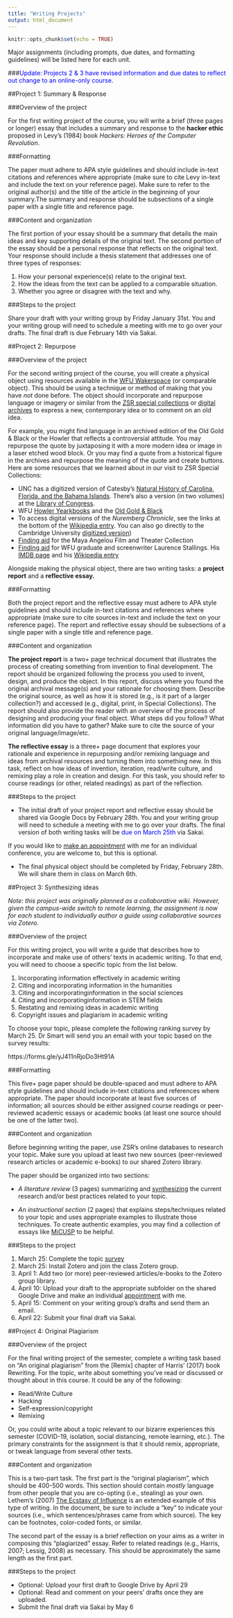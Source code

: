 ```yaml
---
title: "Writing Projects"
output: html_document
---
```


```r
knitr::opts_chunk$set(echo = TRUE)
```

Major assignments (including prompts, due dates, and formatting guidelines) will be listed here for each unit.

###<span style="color: blue;">Update: Projects 2 & 3 have revised information and due dates to reflect out change to an online-only course.
</span>


##Project 1: Summary & Response

###Overview of the project 

For the first writing project of the course, you will write a brief (three pages or longer) essay that includes a summary and response to the **hacker ethic** proposed in Levy's (1984) book *Hackers: Heroes of the Computer Revolution*.  

###Formatting

The paper must adhere to APA style guidelines and should include in-text citations and references where appropriate (make sure to cite Levy in-text and include the text on your reference page).  Make sure to refer to the original author(s) and the title of the article in the beginning of your summary.The summary and response should be subsections of a single paper with a single title and reference page.  

###Content and organization

The first portion of your essay should be a summary that details the main ideas and key supporting details of the original text. 
The second portion of the essay should be a personal response that reflects on the original text.  Your response should include a thesis statement that addresses one of three types of responses:

1.	How your personal experience(s) relate to the original text.
2.	How the ideas from the text can be applied to a comparable situation.
3.	Whether you agree or disagree with the text and why.  

###Steps to the project

Share your draft with your writing group by Friday January 31st. You and your writing group will need to schedule a meeting with me to go over your drafts.  The final draft is due February 14th via Sakai.  

##Project 2: Repurpose

###Overview of the project 

For the second writing project of the course, you will create a physical object using resources available in the [WFU Wakerspace](https://wakerspace.wfu.edu/) (or comparable object).  This should be using a technique or method of making that you have *not* done before. The object should incorporate and repurpose language or imagery or similar from the [ZSR special collections](https://zsr.wfu.edu/special/) or [digital archives](https://zsr.wfu.edu/special/collections/digital/) to express a new, contemporary idea or to comment on an old idea. 

For example, you might find language in an archived edition of the Old Gold & Black or the Howler that reflects a controversial attitude.  You may repurpose the quote by juxtaposing it with a more modern idea or image in a laser etched wood block.  Or you may find a quote from a historical figure in the archives and repurpose the meaning of the quote and create buttons. Here are some resources that we learned about in our visit to ZSR Special Collections: 

* UNC has a digitized version of Catesby's [Natural History of Carolina, Florida, and the Bahama Islands](https://cdn.lib.unc.edu/dc/catesby/).  There's also a version (in two volumes) at the [Library of Congress](https://www.loc.gov/item/agr02000176/).
* WFU [Howler Yearkbooks](https://lib.digitalnc.org/search?p=Yearbooks+Wake+Forest+University&sf=year&so=a) and the [Old Gold & Black](http://wakespace.lib.wfu.edu/handle/10339/48)
* To access digital versions of the *Nuremberg Chronicle*, see the links at the bottom of the [Wikipedia entry](https://en.wikipedia.org/wiki/Nuremberg_Chronicle). You can also go directly to the Cambridge University [digitized version](https://cudl.lib.cam.ac.uk/view/PR-INC-00000-A-00007-00002-00888))
* [Finding aid](https://wakespace.lib.wfu.edu/handle/10339/28134) for the Maya Angelou Film and Theater Collection
* [Finding aid](https://wakespace.lib.wfu.edu/handle/10339/27900) for WFU graduate and screenwriter Laurence Stallings.  His [IMDB page](https://www.imdb.com/name/nm0821716/?ref_=fn_al_nm_1) and his [Wikipedia entry](https://en.wikipedia.org/wiki/Laurence_Stallings)

Alongside making the physical object, there are two writing tasks: a **project report** and a **reflective essay.**  

###Formatting

Both the project report and the reflective essay must adhere to APA style guidelines and should include in-text citations and references where appropriate (make sure to cite sources in-text and include the text on your reference page). The report and reflective essay should be subsections of a single paper with a single title and reference page.  

###Content and organization

**The project report** is a two+ page technical document that illustrates the process of creating something from invention to final development.  The report should be organized following the process you used to invent, design, and produce the object.  In this report, discuss where you found the original archival message(s) and your rationale for choosing them. Describe the original source, as well as how it is stored (e.g., is it part of a larger collection?) and accessed (e.g., digital, print, in Special Collections). The report should also provide the reader with an overview of the process of designing and producing your final object. What steps did you follow? What information did you have to gather? Make sure to cite the source of your original language/image/etc.

**The reflective essay** is a three+ page document that explores your rationale and experience in repurposing and/or remixing language and ideas from  archival resources and turning them into something new. In this task, reflect on how ideas of invention, iteration, read/write culture, and remixing play a role in creation and design. For this task, you should refer to course readings (or other, related readings) as part of the reflection.  

###Steps to the project

* The initial draft of your project report and reflective essay should be shared via Google Docs by February 28th. You and your writing group will need to schedule a meeting with me to go over your drafts. The final version of both writing tasks will be <span style="color: blue;">due on March 25th</span> via Sakai. 

If you would like to [make an appointment](https://calendar.google.com/calendar/selfsched?sstoken=UUc1WHljZHl2cHFRfGRlZmF1bHR8MDg4ZmI1NzkxZjMwNWUyYWMzMTI1MjgzMDlkNDBiYzk) with me for an individual conference, you are welcome to, but this is optional.  

* The final physical object should be completed by Friday, February 28th.  We will share them in class on March 6th.  

##Project 3: Synthesizing ideas

*Note: this project was originally planned as a collaborative wiki. However, given the campus-wide switch to remote learning, the assignment is now for each student to individually author a guide using collaborative sources via Zotero.*  

###Overview of the project 

For this writing project, you will write a guide that describes how to incorporate and make use of others’ texts in academic writing.  To that end, you will need to choose a specific topic from the list below.  

1.	Incorporating information effectively in academic writing
2.	Citing and incorporating information in the humanities
3.	Citing and incorporatinginformation in the social sciences
4.	Citing and incorporatinginformation in STEM fields
5.	Restating and remixing ideas in academic writing
6.	Copyright issues and plagiarism in academic writing

To choose your topic, please complete the following ranking survey by March 25.  Dr Smart will send you an email with your topic based on the survey results:

https://forms.gle/yJ411nRjoDo3Ht91A

###Formatting

This five+ page paper should be double-spaced and must adhere to APA style guidelines and should include in-text citations and references where appropriate.  The paper should incorporate at least five sources of information; all sources should be either assigned course readings or peer-reviewed academic essays or academic books (at least one source should be one of the latter two).  

###Content and organization

Before beginning writing the paper, use ZSR's online databases to research your topic. Make sure you upload at least two new sources (peer-reviewed research articles or academic e-books) to our shared Zotero library.  

The paper should be organized into two sections: 

* *A literature review* (3 pages) summarizing and [synthesizing](https://users.drew.edu/sjamieso/synthesis.html) the current research and/or best practices related to your topic. 

* *An instructional section* (2 pages) that explains steps/techniques related to your topic and uses appropriate examples to illustrate those techniques. To create authentic examples, you may find a collection of essays like [MiCUSP](https://micusp.elicorpora.info/) to be helpful.  

###Steps to the project

1. March 25: Complete the topic [survey](https://forms.gle/yJ411nRjoDo3Ht91A)
2. March 25: Install Zotero and join the class Zotero group.
3. April 1: Add two (or more) peer-reviewed articles/e-books to the Zotero group library.
4. April 10: Upload your draft to the appropriate subfolder on the shared Google Drive and make an individual [appointment](https://calendar.google.com/calendar/selfsched?sstoken=UUc1WHljZHl2cHFRfGRlZmF1bHR8MDg4ZmI1NzkxZjMwNWUyYWMzMTI1MjgzMDlkNDBiYzk) with me.
5. April 15: Comment on your writing group's drafts and send them an email.
6. April 22: Submit your final draft via Sakai.  

##Project 4: Original Plagiarism

###Overview of the project 

For the final writing project of the semester, complete a writing task based on "An original plagiarism" from the [Remix] chapter of Harris' (2017) book Rewriting. For the topic, write about something you've read or discussed or thought about in this course.  It could be any of the following: 

* Read/Write Culture
* Hacking
* Self-expression/copyright
* Remixing

Or, you could write about a topic relevant to our bizarre experiences this semester (COVID-19, isolation, social distancing, remote learning, etc.). The primary constraints for the assignment is that it should remix, appropriate, or tweak language from several other texts.  

###Content and organization

This is a two-part task.  The first part is the "original plagiarism", which should be 400-500 words. This section should contain *mostly* language from other people that you are co-opting (i.e., stealing) as your own. Lethem's (2007) [The Ecstasy of Influence](https://archive.harpers.org/2007/02/pdf/HarpersMagazine-2007-02-0081387.pdf?AWSAccessKeyId=AKIAUXG2GD7CYHBPPE7E&Expires=1583437546&Signature=ZNEVEZGG60LUHfGDZYUEL8woeFs%3D) is an extended example of this type of writing.  In the document, be sure to include a "key" to indicate your sources (i.e., which sentences/phrases came from which source).  The key can be footnotes, color-coded fonts, or similar.  

The second part of the essay is a brief reflection on your aims as a writer in composing this "plagiarized" essay. Refer to related readings (e.g., Harris, 2007; Lessig, 2008) as necessary. This should be approximately the same length as the first part.   

###Steps to the project

* Optional: Upload your first draft to Google Drive by April 29
* Optional: Read and comment on your peers' drafts once they are uploaded.  
* Submit the final draft via Sakai by May 6




